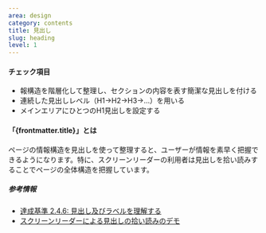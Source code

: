 ```yaml
---
area: design
category: contents
title: 見出し
slug: heading
level: 1
---
```


#### チェック項目

- 報構造を階層化して整理し、セクションの内容を表す簡潔な見出しを付ける
- 連続した見出しレベル（H1→H2→H3→…）を用いる
- メインエリアにひとつのH1見出しを設定する

#### 「{frontmatter.title}」とは

ページの情報構造を見出しを使って整理すると、ユーザーが情報を素早く把握できるようになります。特に、スクリーンリーダーの利用者は見出しを拾い読みすることでページの全体構造を把握しています。

##### 参考情報

- [達成基準 2.4.6: 見出し及びラベルを理解する](https://waic.jp/docs/WCAG21/Understanding/headings-and-labels.html)
- [スクリーンリーダーによる見出しの拾い読みのデモ](https://www.youtube.com/watch?v=fcLpufoZyx8&t=338s)
